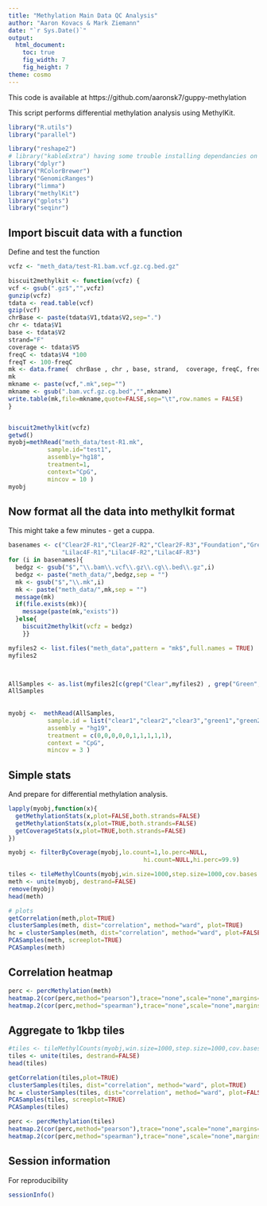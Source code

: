 ```yaml
---
title: "Methylation Main Data QC Analysis"
author: "Aaron Kovacs & Mark Ziemann"
date: "`r Sys.Date()`"
output:
  html_document:
    toc: true
    fig_width: 7
    fig_height: 7
theme: cosmo
---
```


This code is available at https://github.com/aaronsk7/guppy-methylation


This script performs differential methylation analysis using MethylKit.

```r

library("R.utils")
library("parallel")

library("reshape2")
# library("kableExtra") having some trouble installing dependancies on bio2
library("dplyr")
library("RColorBrewer")
library("GenomicRanges")
library("limma")
library("methylKit")
library("gplots")
library("seqinr")

```


## Import biscuit data with a function

Define and test the function

```r

vcfz <- "meth_data/test-R1.bam.vcf.gz.cg.bed.gz"

biscuit2methylkit <- function(vcfz) {
vcf <- gsub(".gz$","",vcfz)
gunzip(vcfz)
tdata <- read.table(vcf)
gzip(vcf)
chrBase <- paste(tdata$V1,tdata$V2,sep=".")
chr <- tdata$V1
base <- tdata$V2
strand="F"
coverage <- tdata$V5
freqC <- tdata$V4 *100 
freqT <- 100-freqC 
mk <- data.frame(  chrBase , chr , base, strand,  coverage, freqC, freqT )
mk
mkname <- paste(vcf,".mk",sep="")
mkname <- gsub(".bam.vcf.gz.cg.bed","",mkname)
write.table(mk,file=mkname,quote=FALSE,sep="\t",row.names = FALSE)
}


biscuit2methylkit(vcfz)
getwd()
myobj=methRead("meth_data/test-R1.mk",
           sample.id="test1",
           assembly="hg18",
           treatment=1,
           context="CpG",
           mincov = 10 )
myobj


```

## Now format all the data into methylkit format

This might take a few minutes - get a cuppa.

```r

basenames <- c("Clear2F-R1","Clear2F-R2","Clear2F-R3","Foundation","Green3F-R1","Green3F-R2","Green3F-R3",
               "Lilac4F-R1","Lilac4F-R2","Lilac4F-R3")
for (i in basenames){
  bedgz <- gsub("$","\\.bam\\.vcf\\.gz\\.cg\\.bed\\.gz",i)
  bedgz <- paste("meth_data/",bedgz,sep = "")
  mk <- gsub("$","\\.mk",i)
  mk <- paste("meth_data/",mk,sep = "")
  message(mk)
  if(file.exists(mk)){
    message(paste(mk,"exists"))
  }else{
    biscuit2methylkit(vcfz = bedgz)  
    }}

myfiles2 <- list.files("meth_data",pattern = "mk$",full.names = TRUE)
myfiles2



AllSamples <- as.list(myfiles2[c(grep("Clear",myfiles2) , grep("Green",myfiles2), grep("Lilac",myfiles2), grep("Foundation",myfiles2))])
AllSamples
            
            
myobj <-  methRead(AllSamples,
           sample.id = list("clear1","clear2","clear3","green1","green2","green3","Lilac1","Lilac2","Lilac3","Foundation"),
           assembly = "hg19",
           treatment = c(0,0,0,0,0,1,1,1,1,1),
           context = "CpG",
           mincov = 3 )


```

## Simple stats

And prepare for differential methylation analysis.

```r

lapply(myobj,function(x){
  getMethylationStats(x,plot=FALSE,both.strands=FALSE)
  getMethylationStats(x,plot=TRUE,both.strands=FALSE)
  getCoverageStats(x,plot=TRUE,both.strands=FALSE)
})

myobj <- filterByCoverage(myobj,lo.count=1,lo.perc=NULL,
                                      hi.count=NULL,hi.perc=99.9)

tiles <- tileMethylCounts(myobj,win.size=1000,step.size=1000,cov.bases = 10)
meth <- unite(myobj, destrand=FALSE)
remove(myobj)
head(meth)

# plots
getCorrelation(meth,plot=TRUE)
clusterSamples(meth, dist="correlation", method="ward", plot=TRUE)
hc = clusterSamples(meth, dist="correlation", method="ward", plot=FALSE)
PCASamples(meth, screeplot=TRUE)
PCASamples(meth)

```


## Correlation heatmap

```r

perc <- percMethylation(meth)
heatmap.2(cor(perc,method="pearson"),trace="none",scale="none",margins=c(7,7),main="Pearson")
heatmap.2(cor(perc,method="spearman"),trace="none",scale="none",margins=c(7,7),main="Spearman")

```

## Aggregate to 1kbp tiles

```r

#tiles <- tileMethylCounts(myobj,win.size=1000,step.size=1000,cov.bases = 10)
tiles <- unite(tiles, destrand=FALSE)
head(tiles)

getCorrelation(tiles,plot=TRUE)
clusterSamples(tiles, dist="correlation", method="ward", plot=TRUE)
hc = clusterSamples(tiles, dist="correlation", method="ward", plot=FALSE)
PCASamples(tiles, screeplot=TRUE)
PCASamples(tiles)

perc <- percMethylation(tiles)
heatmap.2(cor(perc,method="pearson"),trace="none",scale="none",margins=c(7,7),main="Pearson")
heatmap.2(cor(perc,method="spearman"),trace="none",scale="none",margins=c(7,7),main="Spearman")


```

## Session information

For reproducibility

```r

sessionInfo()


```
